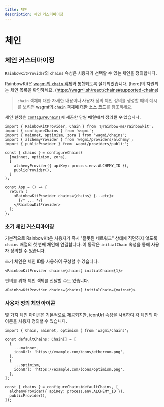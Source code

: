 ```yaml
---
title: 체인
description: 체인 커스터마이징
---
```


# 체인

## 체인 커스터마이징

`RainbowKitProvider`의 `chains` 속성은 사용자가 선택할 수 있는 체인을 정의합니다.

RainbowKit은 [wagmi의 `chain` 객체](https://wagmi.sh/react/chains)와 통합되도록 설계되었습니다. [here]의 지원되는 체인 목록을 확인하세요. (https://wagmi.sh/react/chains#supported-chains)

> `chain` 객체에 대한 자세한 내용이나 사용자 정의 체인 정의를 생성할 때의 예시를 보려면 [wagmi의 `chain` 객체에 대한 소스 코드](https://github.com/wagmi-dev/references/blob/main/packages/chains/src/types.ts)를 참조하세요.

체인 설정은 [`configureChains`](https://wagmi.sh/react/providers/configuring-chains)에 제공한 단일 배열에서 정의될 수 있습니다.

```tsx
import { RainbowKitProvider, Chain } from '@rainbow-me/rainbowkit';
import { configureChains } from 'wagmi';
import { mainnet, optimism, zora } from 'wagmi/chains';
import { alchemyProvider } from 'wagmi/providers/alchemy';
import { publicProvider } from 'wagmi/providers/public';

const { chains } = configureChains(
  [mainnet, optimism, zora],
  [
    alchemyProvider({ apiKey: process.env.ALCHEMY_ID }),
    publicProvider(),
  ]
);

const App = () => {
  return (
    <RainbowKitProvider chains={chains} {...etc}>
      {/* ... */}
    </RainbowKitProvider>
  );
};
```

### 초기 체인 커스터마이징

기본적으로 RainbowKit은 사용자가 즉시 "잘못된 네트워크" 상태에 직면하지 않도록 `chains` 배열의 첫 번째 체인에 연결합니다. 이 동작은 `initialChain` 속성을 통해 사용자 정의할 수 있습니다.

초기 체인은 체인 ID를 사용하여 구성할 수 있습니다.

```tsx
<RainbowKitProvider chains={chains} initialChain={1}>
```

편의를 위해 체인 객체를 전달할 수도 있습니다.

```tsx
<RainbowKitProvider chains={chains} initialChain={mainnet}>
```

### 사용자 정의 체인 아이콘

몇 가지 체인 아이콘은 기본적으로 제공되지만, iconUrl 속성을 사용하여 각 체인의 아이콘을 사용자 정의할 수 있습니다.

```tsx
import { Chain, mainnet, optimism } from 'wagmi/chains';

const defaultChains: Chain[] = [
  {
    ...mainnet,
    iconUrl: 'https://example.com/icons/ethereum.png',
  },
  {
    ...optimism,
    iconUrl: 'https://example.com/icons/optimism.png',
  },
];

const { chains } = configureChains(defaultChains, [
  alchemyProvider({ apiKey: process.env.ALCHEMY_ID }),
  publicProvider(),
]);
```
